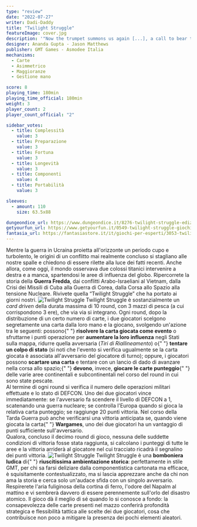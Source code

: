 ```yaml
---
type: "review"
date: "2022-07-27"
writer: Dadi-Daddy
title: "Twilight Struggle"
featureImage: cover.jpg
description: '"Now the trumpet summons us again [...], a call to bear the burden of a long twilight struggle [...]" (JFK, 17/01/1961)'
designer: Ananda Gupta - Jason Matthews
publisher: GMT Games - Asmodee Italia
mechanisms:
  - Carte
  - Asimmetrico
  - Maggioranze
  - Gestione mano

score: 8
playing_time: 180min
playing_time_official: 180min
weight: 3
player_count: 2
player_count_official: "2"

sidebar_votes:
  - title: Complessità
    value: 3
  - title: Preparazione
    value: 3
  - title: Fortuna
    value: 3
  - title: Longevità
    value: 3
  - title: Componenti
    value: 4
  - title: Portabilità
    value: 3

sleeves:
  - amount: 110
    size: 63.5x88

dungeondice_url: https://www.dungeondice.it/8276-twilight-struggle-edizione-deluxe.html
getyourfun_url: https://www.getyourfun.it/0549-twilight-struggle-giochi-da-tavolo-di-guerra.html?fast_search=fs
fantasia_url: https://fantasiastore.it/it/giochi-per-esperti/3053-twilight-struggle.html
---
```


<Setting>
  Mentre la guerra in Ucraina proietta all'orizzonte un periodo cupo e
  turbolento, le origini di un conflitto mai realmente concluso si stagliano
  alle nostre spalle e chiedono di essere rilette alla luce dei fatti recenti.
  Anche allora, come oggi, il mondo osservava due colossi titanici intervenire a
  destra e a manca, spartendosi le aree di influenza del globo. Ripercorrete la
  storia della <strong>Guerra Fredda</strong>, dai conflitti Arabo-Israeliani al
  Vietnam, dalla Crisi dei Missili di Cuba alla Guerra di Corea, dalla Corsa
  allo Spazio alla tensione Nucleare. Rivivete quella “Twilight Struggle” che ha
  portato ai giorni nostri.
</Setting>

<img src="./game1.jpg" alt="Twilight Struggle" />

<Rules>
  Twilight Struggle è sostanzialmente un <em>card driven</em> della durata
  massima di 10 round, con 3 mazzi di pesca (a cui corrispondono 3 ere), che via
  via si integrano. Ogni round, dopo la distribuzione di un certo numero di
  carte, i due giocatori scelgono segretamente una carta dalla loro mano e la
  giocano, svolgendo un'azione tra le seguenti: possono{" "}
  <strong>risolvere la carta giocata come evento</strong> o sfruttarne i punti
  operazione per <strong>aumentare la loro influenza</strong> negli Stati sulla
  mappa, ridurre quella avversaria (<em>Tiri di Riallineamento</em>) o{" "}
  <strong>tentare un colpo di stato</strong> (si noti che l'evento si verifica
  ugualmente se la carta giocata è associata all'avversario del giocatore di
  turno); oppure, i giocatori possono <strong>scartare una carta</strong> e
  tentare con un lancio di dado di avanzare nella corsa allo spazio;{" "}
  <strong>devono</strong>, invece, <strong>giocare le carte punteggio</strong>{" "}
  delle varie aree continentali e subcontinentali nel corso del round in cui
  sono state pescate.
  <br />
  Al termine di ogni round si verifica il numero delle operazioni militari
  effettuate e lo stato di DEFCON. Uno dei due giocatori vince immediatamente:
  se l'avversario fa scendere il livello di DEFCON a 1, scatenando una guerra
  nucleare; se controlla l'Europa quando si gioca la relativa carta punteggio;
  se raggiunge 20 punti vittoria. Nel corso della Tarda Guerra può anche
  verificarsi una vittoria anticipata se, quando viene giocata la carta{" "}
  <strong>Wargames</strong>, uno dei due giocatori ha un vantaggio di punti
  sufficiente sull'avversario.
  <br />
  Qualora, concluso il decimo round di gioco, nessuna delle suddette condizioni
  di vittoria fosse stata raggiunta, si calcolano i punteggi di tutte le aree e
  la vittoria arriderà al giocatore nel cui tracciato ricadrà il segnalino dei
  punti vittoria.
</Rules>

<img src="./game2.jpg" alt="Twilight Struggle" />

<Feedback>
  Twilight Struggle è una <strong>bomboniera ludica</strong> di{" "}
  <strong>riuscitissima ambientazione storica</strong>: perfettamente in stile
  GMT, per chi sa farsi deliziare dalla componentistica cartonata ma efficace, è
  squisitamente contestualizzato, ma si lascia apprezzare anche da chi non ama
  la storia e cerca solo un'audace sfida con un singolo avversario. Respirerete
  l'aria fuliginosa della cortina di ferro, l'odore del Napalm al mattino e vi
  sembrerà davvero di essere perennemente sull'orlo del disastro atomico. Il
  gioco dà il meglio di sé quando lo si conosce a fondo: la consapevolezza delle
  carte presenti nel mazzo conferirà profondità strategica e flessibilità
  tattica alle scelte dei due giocatori, cosa che contribuisce non poco a
  mitigare la presenza dei pochi elementi aleatori.
</Feedback>

<Instagram id="CghRcAYj0R1" />
